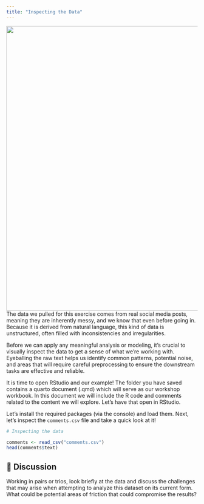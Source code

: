 ```yaml
---
title: "Inspecting the Data"
---
```


![](images/mark-severance.png){fig-align="center" width="750"}
The data we pulled for this exercise comes from real social media posts, meaning they are inherently messy, and we know that even before going in. Because it is derived from natural language, this kind of data is unstructured, often filled with inconsistencies and irregularities.

Before we can apply any meaningful analysis or modeling, it’s crucial to visually inspect the data to get a sense of what we’re working with. Eyeballing the raw text helps us identify common patterns, potential noise, and areas that will require careful preprocessing to ensure the downstream tasks are effective and reliable.

It is time to open RStudio and our example! The folder you have saved contains a quarto document (.qmd) which will serve as our workshop workbook. In this document we will include the R code and comments related to the content we will explore. Let's have that open in RStudio.

Let's install the required packages (via the console) and load them. Next, let's inspect the `comments.csv` file and take a quick look at it!

``` r
# Inspecting the data

comments <- read_csv("comments.csv")
head(comments$text)
```

::: {.callout-note icon="false"}
# 💬 Discussion

Working in pairs or trios, look briefly at the data and discuss the challenges that may arise when attempting to analyze this dataset on its current form. What could be potential areas of friction that could compromise the results?
:::
